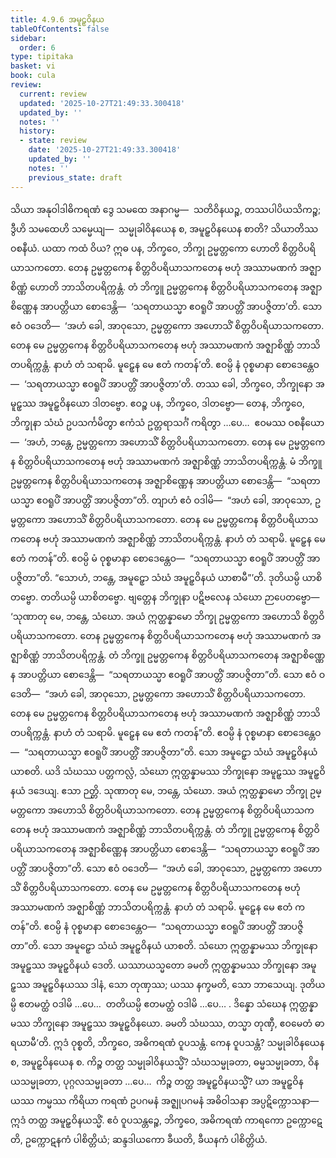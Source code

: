 ```yaml
---
title: 4.9.6 အမူဠှဝိနယ
tableOfContents: false
sidebar:
  order: 6
type: tipitaka
basket: vi
book: cula
review:
  current: review
  updated: '2025-10-27T21:49:33.300418'
  updated_by: ''
  notes: ''
  history:
  - state: review
    date: '2025-10-27T21:49:33.300418'
    updated_by: ''
    notes: ''
    previous_state: draft
---
```



<ReviewStatus review={frontmatter.review} showDetails={true} />

<HypothesisAnnotation frontmatter={frontmatter} />

<DynamicBreadcrumb />

<Division number="237" book="cula" e="ch" v="4" p="230">

<Paragraph number="974" book="cula">
သိယာ အနုဝါဒါဓိကရဏံ ဒွေ သမထေ အနာဂမ္မ—  သတိဝိနယဉ္စ, တဿပါပိယသိကဉ္စ; ဒွီဟိ သမထေဟိ သမ္မေယျ—  သမ္မုခါဝိနယေန စ, အမူဠှဝိနယေန စာတိ? သိယာတိဿ ဝစနီယံ. ယထာ ကထံ ဝိယ? ဣဓ ပန, ဘိက္ခဝေ, ဘိက္ခု ဥမ္မတ္တကော ဟောတိ စိတ္တဝိပရိယာသကတော. တေန ဥမ္မတ္တကေန စိတ္တဝိပရိယာသကတေန ဗဟုံ အဿာမဏကံ အဇ္ဈာစိဏ္ဏံ ဟောတိ ဘာသိတပရိက္ကန္တံ. တံ ဘိက္ခူ ဥမ္မတ္တကေန စိတ္တဝိပရိယာသကတေန အဇ္ဈာစိဏ္ဏေန အာပတ္တိယာ စောဒေန္တိ—  ‘သရတာယသ္မာ ဧဝရူပိံ အာပတ္တိံ အာပဇ္ဇိတာ’တိ. သော ဧဝံ ဝဒေတိ—  ‘အဟံ ခေါ, အာဝုသော, ဥမ္မတ္တကော အဟောသိံ စိတ္တဝိပရိယာသကတော. တေန မေ ဥမ္မတ္တကေန စိတ္တဝိပရိယာသကတေန ဗဟုံ အဿာမဏကံ အဇ္ဈာစိဏ္ဏံ ဘာသိတပရိက္ကန္တံ. နာဟံ တံ သရာမိ. မူဠှေန မေ ဧတံ ကတန်’တိ. ဧဝမ္ပိ နံ ဝုစ္စမာနာ စောဒေန္တေဝ—  ‘သရတာယသ္မာ ဧဝရူပိံ အာပတ္တိံ အာပဇ္ဇိတာ’တိ. တဿ ခေါ, ဘိက္ခဝေ, ဘိက္ခုနော အမူဠှဿ အမူဠှဝိနယော ဒါတဗ္ဗော. ဧဝဉ္စ ပန, ဘိက္ခဝေ, ဒါတဗ္ဗော—
</Paragraph>

<Paragraph number="975" book="cula">
တေန, ဘိက္ခဝေ, ဘိက္ခုနာ သံဃံ ဥပသင်္ကမိတွာ ဧကံသံ ဥတ္တရာသင်္ဂံ ကရိတွာ …ပေ…  ဧဝမဿ ဝစနီယော—  ‘အဟံ, ဘန္တေ, ဥမ္မတ္တကော အဟောသိံ စိတ္တဝိပရိယာသကတော. တေန မေ ဥမ္မတ္တကေန စိတ္တဝိပရိယာသကတေန ဗဟုံ အဿာမဏကံ အဇ္ဈာစိဏ္ဏံ ဘာသိတပရိက္ကန္တံ. မံ ဘိက္ခူ ဥမ္မတ္တကေန စိတ္တဝိပရိယာသကတေန အဇ္ဈာစိဏ္ဏေန အာပတ္တိယာ စောဒေန္တိ—  “သရတာယသ္မာ ဧဝရူပိံ အာပတ္တိံ အာပဇ္ဇိတာ”တိ. တျာဟံ ဧဝံ ဝဒါမိ—  “အဟံ ခေါ, အာဝုသော, ဥမ္မတ္တကော အဟောသိံ စိတ္တဝိပရိယာသကတော. တေန မေ ဥမ္မတ္တကေန စိတ္တဝိပရိယာသကတေန ဗဟုံ အဿာမဏကံ အဇ္ဈာစိဏ္ဏံ ဘာသိတပရိက္ကန္တံ. နာဟံ တံ သရာမိ. မူဠှေန မေ ဧတံ ကတန်”တိ. ဧဝမ္ပိ မံ ဝုစ္စမာနာ စောဒေန္တေဝ—  “သရတာယသ္မာ ဧဝရူပိံ အာပတ္တိံ အာပဇ္ဇိတာ”တိ. “သောဟံ, ဘန္တေ, အမူဠှော သံဃံ အမူဠှဝိနယံ ယာစာမီ”’တိ. ဒုတိယမ္ပိ ယာစိတဗ္ဗော. တတိယမ္ပိ ယာစိတဗ္ဗော. ဗျတ္တေန ဘိက္ခုနာ ပဋိဗလေန သံဃော ဉာပေတဗ္ဗော—
</Paragraph>

<Paragraph number="976" book="cula">
‘သုဏာတု မေ, ဘန္တေ, သံဃော. အယံ ဣတ္ထန္နာမော ဘိက္ခု ဥမ္မတ္တကော အဟောသိ စိတ္တဝိပရိယာသကတော. တေန ဥမ္မတ္တကေန စိတ္တဝိပရိယာသကတေန ဗဟုံ အဿာမဏကံ အဇ္ဈာစိဏ္ဏံ ဘာသိတပရိက္ကန္တံ. တံ ဘိက္ခူ ဥမ္မတ္တကေန စိတ္တဝိပရိယာသကတေန အဇ္ဈာစိဏ္ဏေန အာပတ္တိယာ စောဒေန္တိ—  “သရတာယသ္မာ ဧဝရူပိံ အာပတ္တိံ အာပဇ္ဇိတာ”တိ. သော ဧဝံ ဝဒေတိ—  “အဟံ ခေါ, အာဝုသော, ဥမ္မတ္တကော အဟောသိံ စိတ္တဝိပရိယာသကတော. တေန မေ ဥမ္မတ္တကေန စိတ္တဝိပရိယာသကတေန ဗဟုံ အဿာမဏကံ အဇ္ဈာစိဏ္ဏံ ဘာသိတပရိက္ကန္တံ. နာဟံ တံ သရာမိ. မူဠှေန မေ ဧတံ ကတန်”တိ. ဧဝမ္ပိ နံ ဝုစ္စမာနာ စောဒေန္တေဝ—  “သရတာယသ္မာ ဧဝရူပိံ အာပတ္တိံ အာပဇ္ဇိတာ”တိ. သော အမူဠှော သံဃံ အမူဠှဝိနယံ ယာစတိ. ယဒိ သံဃဿ ပတ္တကလ္လံ, သံဃော ဣတ္ထန္နာမဿ ဘိက္ခုနော အမူဠှဿ အမူဠှဝိနယံ ဒဒေယျ. ဧသာ ဉတ္တိ.
</Paragraph>

<Paragraph number="977" book="cula">
သုဏာတု မေ, ဘန္တေ, သံဃော. အယံ ဣတ္ထန္နာမော ဘိက္ခု ဥမ္မတ္တကော အဟောသိ စိတ္တဝိပရိယာသကတော. တေန ဥမ္မတ္တကေန စိတ္တဝိပရိယာသကတေန ဗဟုံ အဿာမဏကံ အဇ္ဈာစိဏ္ဏံ ဘာသိတပရိက္ကန္တံ. တံ ဘိက္ခူ ဥမ္မတ္တကေန စိတ္တဝိပရိယာသကတေန အဇ္ဈာစိဏ္ဏေန အာပတ္တိယာ စောဒေန္တိ—  “သရတာယသ္မာ ဧဝရူပိံ အာပတ္တိံ အာပဇ္ဇိတာ”တိ. သော ဧဝံ ဝဒေတိ—  “အဟံ ခေါ, အာဝုသော, ဥမ္မတ္တကော အဟောသိံ စိတ္တဝိပရိယာသကတော. တေန မေ ဥမ္မတ္တကေန စိတ္တဝိပရိယာသကတေန ဗဟုံ အဿာမဏကံ အဇ္ဈာစိဏ္ဏံ ဘာသိတပရိက္ကန္တံ. နာဟံ တံ သရာမိ. မူဠှေန မေ ဧတံ ကတန်”တိ. ဧဝမ္ပိ နံ ဝုစ္စမာနာ စောဒေန္တေဝ—  “သရတာယသ္မာ ဧဝရူပိံ အာပတ္တိံ အာပဇ္ဇိတာ”တိ. သော အမူဠှော သံဃံ အမူဠှဝိနယံ ယာစတိ. သံဃော ဣတ္ထန္နာမဿ ဘိက္ခုနော အမူဠှဿ အမူဠှဝိနယံ ဒေတိ. ယဿာယသ္မတော ခမတိ ဣတ္ထန္နာမဿ ဘိက္ခုနော အမူဠှဿ အမူဠှဝိနယဿ ဒါနံ, သော တုဏှဿ; ယဿ နက္ခမတိ, သော ဘာသေယျ.
</Paragraph>

<Paragraph number="978" book="cula">
ဒုတိယမ္ပိ ဧတမတ္ထံ ဝဒါမိ …ပေ…  တတိယမ္ပိ ဧတမတ္ထံ ဝဒါမိ …ပေ… .
</Paragraph>

<Paragraph number="979" book="cula">
ဒိန္နော သံဃေန ဣတ္ထန္နာမဿ ဘိက္ခုနော အမူဠှဿ အမူဠှဝိနယော. ခမတိ သံဃဿ, တသ္မာ တုဏှီ, ဧဝမေတံ ဓာရယာမီ’တိ.
</Paragraph>

<Paragraph number="980" book="cula">
ဣဒံ ဝုစ္စတိ, ဘိက္ခဝေ, အဓိကရဏံ ဝူပသန္တံ. ကေန ဝူပသန္တံ? သမ္မုခါဝိနယေန စ, အမူဠှဝိနယေန စ. ကိဉ္စ တတ္ထ သမ္မုခါဝိနယသ္မိံ? သံဃသမ္မုခတာ, ဓမ္မသမ္မုခတာ, ဝိနယသမ္မုခတာ, ပုဂ္ဂလသမ္မုခတာ …ပေ…  ကိဉ္စ တတ္ထ အမူဠှဝိနယသ္မိံ? ယာ အမူဠှဝိနယဿ ကမ္မဿ ကိရိယာ ကရဏံ ဥပဂမနံ အဇ္ဈုပဂမနံ အဓိဝါသနာ အပ္ပဋိက္ကောသနာ—  ဣဒံ တတ္ထ အမူဠှဝိနယသ္မိံ. ဧဝံ ဝူပသန္တဉ္စေ, ဘိက္ခဝေ, အဓိကရဏံ ကာရကော ဥက္ကောဋေတိ, ဥက္ကောဋနကံ ပါစိတ္တိယံ; ဆန္ဒဒါယကော ခီယတိ, ခီယနကံ ပါစိတ္တိယံ.
</Paragraph>
</Division>